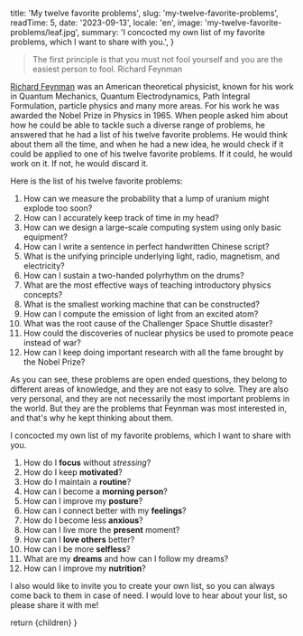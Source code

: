 
  title: 'My twelve favorite problems',
  slug: 'my-twelve-favorite-problems',
  readTime: 5,
  date: '2023-09-13',
  locale: 'en',
  image: 'my-twelve-favorite-problems/leaf.jpg',
  summary: 'I concocted my own list of my favorite problems, which I want to share with you.',
}

> The first principle is that you must not fool yourself and you are the easiest person to fool.
> Richard Feynman

[Richard Feynman](https://en.wikipedia.org/wiki/Richard_Feynman) was an American theoretical physicist, known for his work in Quantum Mechanics, Quantum Electrodynamics, Path Integral Formulation, particle physics and many more areas. For his work he was awarded the Nobel Prize in Physics in 1965. When people asked him about how he could be able to tackle such a diverse range of problems, he answered that he had a list of his twelve favorite problems. He would think about them all the time, and when he had a new idea, he would check if it could be applied to one of his twelve favorite problems. If it could, he would work on it. If not, he would discard it.

Here is the list of his twelve favorite problems:

1. How can we measure the probability that a lump of uranium might explode too soon?
2. How can I accurately keep track of time in my head?
3. How can we design a large-scale computing system using only basic equipment?
4. How can I write a sentence in perfect handwritten Chinese script?
5. What is the unifying principle underlying light, radio, magnetism, and electricity?
6. How can I sustain a two-handed polyrhythm on the drums?
7. What are the most effective ways of teaching introductory physics concepts?
8. What is the smallest working machine that can be constructed?
9. How can I compute the emission of light from an excited atom?
10. What was the root cause of the Challenger Space Shuttle disaster?
11. How could the discoveries of nuclear physics be used to promote peace instead of war?
12. How can I keep doing important research with all the fame brought by the Nobel Prize?

As you can see, these problems are open ended questions, they belong to different areas of knowledge, and they are not easy to solve. They are also very personal, and they are not necessarily the most important problems in the world. But they are the problems that Feynman was most interested in, and that's why he kept thinking about them.

I concocted my own list of my favorite problems, which I want to share with you.

1. How do I **focus** without _stressing_?
2. How do I keep **motivated**?
3. How do I maintain a **routine**?
4. How can I become a **morning person**?
5. How can I improve my **posture**?
6. How can I connect better with my **feelings**?
7. How do I become less **anxious**?
8. How can I live more the **present** moment?
9. How can I **love others** better?
10. How can I be more **selfless**?
11. What are my **dreams** and how can I follow my dreams?
12. How can I improve my **nutrition**?

I also would like to invite you to create your own list, so you can always come back to them in case of need. I would love to hear about your list, so please share it with me!

  return <MdxLayout slug="my-twelve-favorite-problems">{children}</MdxLayout>
}
